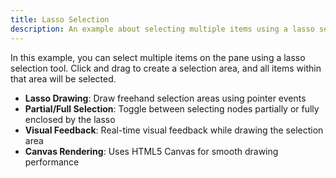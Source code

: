 ```yaml
---
title: Lasso Selection
description: An example about selecting multiple items using a lasso selection tool.
---
```


In this example, you can select multiple items on the pane using a lasso selection tool. Click and drag to create a selection area, and all items within that area will be selected.

- **Lasso Drawing**: Draw freehand selection areas using pointer events
- **Partial/Full Selection**: Toggle between selecting nodes partially or fully enclosed by the lasso
- **Visual Feedback**: Real-time visual feedback while drawing the selection area
- **Canvas Rendering**: Uses HTML5 Canvas for smooth drawing performance

<RemoteCodeViewer route="examples/whiteboard/lasso-selection" framework="react" />
